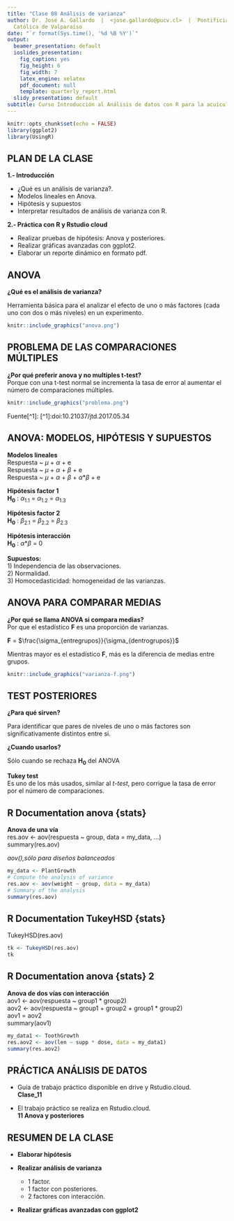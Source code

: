 ```yaml
---
title: "Clase 08 Análisis de varianza"
author: Dr. José A. Gallardo  |  <jose.gallardo@pucv.cl>  |  Pontificia Universidad
  Católica de Valparaíso
date: "`r format(Sys.time(), '%d %B %Y')`"
output:
  beamer_presentation: default
  ioslides_presentation:
    fig_caption: yes
    fig_height: 6
    fig_width: 7
    latex_engine: xelatex
    pdf_document: null
    template: quarterly_report.html
  slidy_presentation: default
subtitle: Curso Introducción al Análisis de datos con R para la acuicultura.
---
```


```r
knitr::opts_chunk$set(echo = FALSE)
library(ggplot2)
library(UsingR)
```

## PLAN DE LA CLASE
**1.- Introducción**
    
- ¿Qué es un análisis de varianza?.   
- Modelos lineales en Anova.
- Hipótesis y supuestos
- Interpretar resultados de análisis de varianza con R.

**2.- Práctica con R y Rstudio cloud**

- Realizar pruebas de hipótesis: Anova y posteriores.
- Realizar gráficas avanzadas con ggplot2. 
- Elaborar un reporte dinámico en formato pdf.  

## ANOVA

**¿Qué es el análisis de varianza?**

Herramienta básica para el analizar el efecto de uno o más factores (cada uno con dos o más niveles) en un experimento.

```r
knitr::include_graphics("anova.png")
```

## PROBLEMA DE LAS COMPARACIONES MÚLTIPLES

**¿Por qué preferir anova y no multiples t-test?**  
Porque con una t-test normal se incrementa la tasa de error al aumentar el número de comparaciones múltiples.

```r
knitr::include_graphics("problema.png")
```

Fuente[^1]: [^1]:doi:10.21037/jtd.2017.05.34 

## ANOVA: MODELOS, HIPÓTESIS Y SUPUESTOS

**Modelos lineales**  
Respuesta ~ $\mu$ + $\alpha$ + e    
Respuesta ~ $\mu$ + $\alpha$ + $\beta$ + e    
Respuesta ~ $\mu$ + $\alpha$ + $\beta$ + $\alpha$*$\beta$ + e

**Hipótesis factor 1**  
**H~0~** : $\alpha_{1.1}$ = $\alpha_{1.2}$ = $\alpha_{1.3}$    

**Hipótesis factor 2**  
**H~0~** : $\beta_{2.1}$ = $\beta_{2.2}$ = $\beta_{2.3}$  

**Hipótesis interacción**  
**H~0~** : $\alpha$*$\beta$ = 0

**Supuestos:**  
	1) Independencia de las observaciones.  
	2) Normalidad.  
	3) Homocedasticidad: homogeneidad de las varianzas.  

## ANOVA PARA COMPARAR MEDIAS

**¿Por qué se llama ANOVA si compara medias?**  
Por que el estadístico **F** es una proporción de varianzas.     

**F** = $\frac{\sigma_{entregrupos}}{\sigma_{dentrogrupos}}$  

Mientras mayor es el estadístico **F**, más es la diferencia de medias entre grupos.  

```r
knitr::include_graphics("varianza-f.png")
```

## TEST POSTERIORES

**¿Para qué sirven?**

Para identificar que pares de niveles de uno o más factores son significativamente distintos entre si. 

**¿Cuando usarlos?**

Sólo cuando se rechaza **H~0~** del ANOVA 

**Tukey test**  
Es uno de los más usados, similar al *t-test*, pero corrigue la tasa de error por el número de comparaciones.

## R Documentation anova {stats}

**Anova de una vía**  
res.aov <- aov(respuesta ~ group, data = my_data, ...)  
summary(res.aov)  

*aov(),sólo para diseños balanceados*

```r
my_data <- PlantGrowth
# Compute the analysis of variance
res.aov <- aov(weight ~ group, data = my_data)
# Summary of the analysis
summary(res.aov)
```


## R Documentation TukeyHSD {stats}

TukeyHSD(res.aov)

```r
tk <- TukeyHSD(res.aov)
tk
```

## R Documentation anova {stats} 2

**Anova de dos vías con interacción**    
aov1 <- aov(respuesta ~ group1 * group2)  
aov2 <- aov(respuesta ~ group1 + group2 + group1 * group2)  
aov1 = aov2  
summary(aov1)  
```r
my_data1 <- ToothGrowth
res.aov2 <- aov(len ~ supp * dose, data = my_data1)
summary(res.aov2)
```

## PRÁCTICA ANÁLISIS DE DATOS
- Guía de trabajo práctico disponible en drive y Rstudio.cloud.  
**Clase_11**

- El trabajo práctico se realiza en Rstudio.cloud.  
**11 Anova y posteriores**

## RESUMEN DE LA CLASE

- **Elaborar hipótesis**

- **Realizar análisis de varianza**
    * 1 factor.  
    * 1 factor con posteriores.
    * 2 factores con interacción.
    
- **Realizar gráficas avanzadas con ggplot2**    